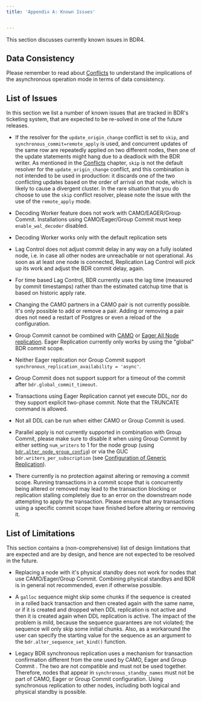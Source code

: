 ```yaml
---
title: 'Appendix A: Known Issues'


---
```


This section discusses currently known issues in BDR4.

## Data Consistency

Please remember to read about [Conflicts](conflicts) to understand
the implications of the asynchronous operation mode in terms of data
consistency.

## List of Issues

In this section we list a number of known issues that are tracked in BDR's
ticketing system, that are expected to be re-solved in one of the future
releases.

-   If the resolver for the `update_origin_change` conflict
    is set to `skip`, and `synchronous_commit=remote_apply` is used, and
    concurrent updates of the same row are repeatedly applied on two
    different nodes, then one of the update statements might hang due
    to a deadlock with the BDR writer.  As mentioned in the
    [Conflicts](conflicts) chapter, `skip` is not the default
    resolver for the `update_origin_change` conflict, and this
    combination is not intended to be used in production: it discards
    one of the two conflicting updates based on the order of arrival
    on that node, which is likely to cause a divergent cluster.
    In the rare situation that you do choose to use the `skip`
    conflict resolver, please note the issue with the use of the
    `remote_apply` mode.

-   Decoding Worker feature does not work with CAMO/EAGER/Group Commit.
    Installations using CAMO/Eager/Group Commit must keep `enable_wal_decoder`
    disabled.

-   Decoding Worker works only with the default replication sets

-   Lag Control does not adjust commit delay in any way on a fully
    isolated node, i.e. in case all other nodes are unreachable or not
    operational. As soon as at least one node is connected, Replication
    Lag Control will pick up its work and adjust the BDR commit delay,
    again.

-   For time based Lag Control, BDR currently uses the lag time (measured
    by commit timestamps) rather than the estimated catchup time that is
    based on historic apply rate.

-   Changing the CAMO partners in a CAMO pair is not currently possible.
    It's only possible to add or remove a pair.
    Adding or removing a pair does not need a restart of Postgres or even a
    reload of the configuration.

-   Group Commit cannot be combined with [CAMO](camo) or [Eager All Node
    replication](eager). Eager Replication currently only works by using the
    "global" BDR commit scope.

-   Neither Eager replication nor Group Commit support
   `synchronous_replication_availability = 'async'`.

-   Group Commit does not support support for a timeout of the
    commit after `bdr.global_commit_timeout`.

-   Transactions using Eager Replication cannot yet execute DDL,
    nor do they support explicit two-phase commit.
    Note that the TRUNCATE command is allowed.

-   Not all DDL can be run when either CAMO or Group Commit is used.

-   Parallel apply is not currently supported in combination with Group
    Commit, please make sure to disable it when using Group Commit by
    either setting `num_writers` to 1 for the node group (using
    [`bdr.alter_node_group_config`](nodes#bdralter_node_group_config)) or
    via the GUC `bdr.writers_per_subscription` (see
    [Configuration of Generic Replication](configuration#generic-replication)).

-   There currently is no protection against altering or removing a commit
    scope. Running transactions in a commit scope that is concurrently
    being altered or removed may lead to the transaction blocking or
    replication stalling completely due to an error on the downstream node
    attempting to apply the transaction. Please ensure that any transactions
    using a specific commit scope have finished before altering or removing it.

## List of Limitations

This section contains a (non-comprehensive) list of design limitations that are
expected and are by design, and hence are not expected to be resolved in the
future.

-   Replacing a node with it's physical standby does not work for nodes that
    use CAMO/Eager/Group Commit. Combining physical standbys and BDR is in
    general not recommended, even if otherwise possible.

-   A `galloc` sequence might skip some chunks if the
    sequence is created in a rolled back transaction and then created
    again with the same name, or if it is created and dropped when DDL
    replication is not active and then it is created again when DDL
    replication is active.
    The impact of the problem is mild, because the sequence
    guarantees are not violated; the sequence will only skip some
    initial chunks. Also, as a workaround the user can specify the
    starting value for the sequence as an argument to the
    `bdr.alter_sequence_set_kind()` function.

-   Legacy BDR synchronous replication uses a mechanism for transaction
    confirmation different from the one used by CAMO, Eager and Group Commit .
    The two are not compatible and must not be used together. Therefore, nodes
    that appear in `synchronous_standby_names` must not be part of CAMO, Eager
    or Group Commit configuration. Using synchronous replication to other nodes,
    including both logical and physical standby is possible.
